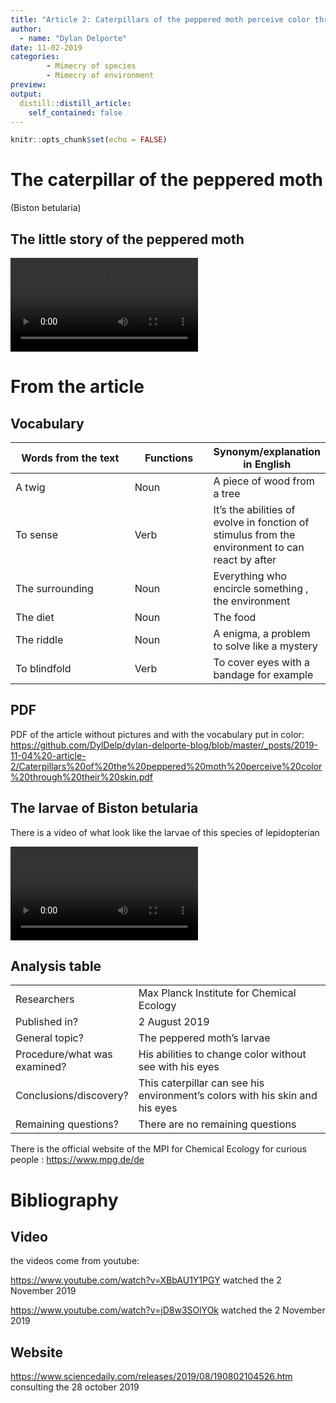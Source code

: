 ```yaml
---
title: "Article 2: Caterpillars of the peppered moth perceive color through their skin"  
author: 
  - name: "Dylan Delporte"
date: 11-02-2019
categories:
        - Mimecry of species
        - Mimecry of environment
preview: 
output:
  distill::distill_article:
    self_contained: false
---
```


```r
knitr::opts_chunk$set(echo = FALSE)
```

# The caterpillar of the peppered moth 
(Biston betularia)

## The little story of the peppered moth 

![](image/Story_peppered_moth.MP4)

# From the article


## Vocabulary 

| Words from the text | Functions   |  Synonym/explanation in English |
| ------------------- | ------------|------------- |
| A twig  |  Noun | A piece of wood from a tree |
| To sense | Verb | It's the abilities of evolve in fonction of stimulus from the environment to can react by after |
| The surrounding | Noun  | Everything who encircle something , the environment |
| The diet | Noun | The food |
| The riddle | Noun | A enigma, a problem to solve like a mystery |
| To blindfold | Verb | To cover eyes with a bandage for example |


## PDF

PDF of the article without pictures and with the vocabulary put in color:
<https://github.com/DylDelp/dylan-delporte-blog/blob/master/_posts/2019-11-04%20-article-2/Caterpillars%20of%20the%20peppered%20moth%20perceive%20color%20through%20their%20skin.pdf>

## The larvae of Biston betularia

There is a video of what look like the larvae of this species of lepidopterian

![](image/peppered_moth.MP4)

## Analysis table 

|                              |                                                                     |
| ---------------------------- | ------------------------------------------------------------------- |
| Researchers                  | Max Planck Institute for Chemical Ecology |
| Published in?                | 2 August 2019  |
| General topic?               | The peppered moth's larvae |
| Procedure/what was examined? |  His abilities to change color without see with his eyes |
| Conclusions/discovery?       | This caterpillar can see his environment's colors with his skin and his eyes |
| Remaining questions?         | There are no remaining questions |

There is the official website of the MPI for Chemical Ecology for curious people  : <https://www.mpg.de/de>




# Bibliography
## Video 

the videos come from youtube: 

<https://www.youtube.com/watch?v=XBbAU1Y1PGY>  watched the 2 November 2019

<https://www.youtube.com/watch?v=jD8w3SOlYOk>  watched the 2 November 2019

## Website

<https://www.sciencedaily.com/releases/2019/08/190802104526.htm>
consulting the 28 october 2019



